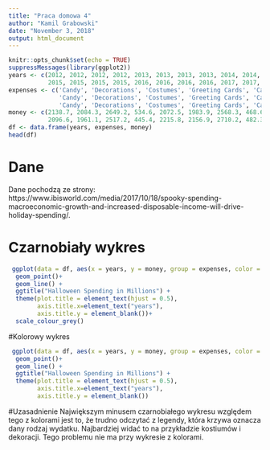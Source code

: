 ```yaml
---
title: "Praca domowa 4"
author: "Kamil Grabowski"
date: "November 3, 2018"
output: html_document
---
```


```r
knitr::opts_chunk$set(echo = TRUE)
suppressMessages(library(ggplot2))
years <- c(2012, 2012, 2012, 2012, 2013, 2013, 2013, 2013, 2014, 2014, 2014, 2014, 
           2015, 2015, 2015, 2015, 2016, 2016, 2016, 2016, 2017, 2017, 2017, 2017)
expenses <- c('Candy', 'Decorations', 'Costumes', 'Greeting Cards', 'Candy', 'Decorations', 'Costumes', 'Greeting Cards',
              'Candy', 'Decorations', 'Costumes', 'Greeting Cards', 'Candy', 'Decorations', 'Costumes', 'Greeting Cards',
              'Candy', 'Decorations', 'Costumes', 'Greeting Cards', 'Candy', 'Decorations', 'Costumes', 'Greeting Cards')
money <- c(2138.7, 2084.3, 2649.2, 534.6, 2072.5, 1983.9, 2568.3, 468.6, 2083.3, 1992.7, 2625.2, 451.9,
           2096.6, 1961.1, 2517.2, 445.4, 2215.8, 2156.9, 2710.2, 482.3, 2329.1, 2333.6, 2862.8, 505.3)
df <- data.frame(years, expenses, money)
head(df)
```

# Dane 
Dane pochodzą ze strony: https://www.ibisworld.com/media/2017/10/18/spooky-spending-macroeconomic-growth-and-increased-disposable-income-will-drive-holiday-spending/.

# Czarnobiały wykres
```r
 ggplot(data = df, aes(x = years, y = money, group = expenses, color = expenses)) +
  geom_point()+
  geom_line() +
  ggtitle("Halloween Spending in Millions") +
  theme(plot.title = element_text(hjust = 0.5),
        axis.title.x=element_text("years"),
        axis.title.y = element_blank())+
  scale_colour_grey()
```

#Kolorowy wykres
```r
 ggplot(data = df, aes(x = years, y = money, group = expenses, color = expenses)) +
  geom_point()+
  geom_line() +
  ggtitle("Halloween Spending in Millions") +
  theme(plot.title = element_text(hjust = 0.5),
        axis.title.x=element_text("years"),
        axis.title.y = element_blank())
```

#Uzasadnienie
Największym minusem czarnobiałego wykresu względem tego z kolorami jest to, że trudno odczytać z legendy, która krzywa oznacza dany rodzaj wydatku. Najbardziej widać to na przykładzie kostiumów i dekoracji. Tego problemu nie ma przy wykresie z kolorami.